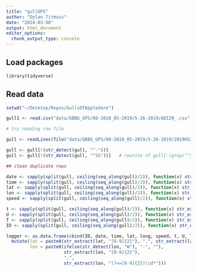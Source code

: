 ```yaml
---
title: "gullGPS"
author: "Dylan Titmuss"
date: "2024-03-08"
output: html_document
editor_options: 
  chunk_output_type: console
---
```


## Load packages
```r
library(tidyverse)
```

## Read data
```r
setwd("~/Desktop/Repos/GullsOfAppledore")

gull1 <- read.csv("data/GBBG_GPS/08-2018_05-2019/5-26-2019/ADI29_.csv", sep = ";", header = TRUE)

# try reading raw file

gull <- readLines(file("data/GBBG_GPS/08-2018_05-2019/5-26-2019/20190520081954.txt", encoding = "utf-16le"))

gull <- gull[!(str_detect(gull, "^-"))]
gull <- gull[!(str_detect(gull, "^SS"))]   # rewrite of gull[-(grep("^SS", gull))]

## clean duplicate rows

date <- sapply(split(gull, ceiling(seq_along(gull)/2)), function(x) str_extract(x[1], "\\d{6}"))
time <- sapply(split(gull, ceiling(seq_along(gull)/2)), function(x) str_extract(x[1], "(?<=\\d{6})\\d{4}"))
lat <- sapply(split(gull, ceiling(seq_along(gull)/2)), function(x) str_extract(x[1], "\\d{7}N"))
lon <- sapply(split(gull, ceiling(seq_along(gull)/2)), function(x) str_extract(x[1], "\\d{7}W"))
speed <- sapply(split(gull, ceiling(seq_along(gull)/2)), function(x) str_extract(x[1], "\\d*\\.\\d*"))

t <- sapply(split(gull, ceiling(seq_along(gull)/2)), function(x) str_extract(x[2], "(?<=t=)\\d*"))
U <- sapply(split(gull, ceiling(seq_along(gull)/2)), function(x) str_extract(x[2], "(?<=U=)\\d*\\.\\d*"))
T <- sapply(split(gull, ceiling(seq_along(gull)/2)), function(x) str_extract(x[2], "(?<=T=)\\d*\\.\\d*"))
ID <- sapply(split(gull, ceiling(seq_along(gull)/2)), function(x) str_extract(x[2], "ADI\\d*"))

logger <- as.data.frame(cbind(ID, date, time, lat, long, speed, t, U, T)) %>%
  mutate(lat = paste0(str_extract(lat, "[0-9]{2}"), ".", str_extract(lat, "(?<=[0-9]{2})\\d*")),
         lon = paste0(ifelse(str_detect(lon, "W"), "-", ""),
                      str_extract(lon, "[0-9]{2}"),
                      ".",
                      str_extract(lon, "(?<=[0-9]{2})\\d*")))

```
